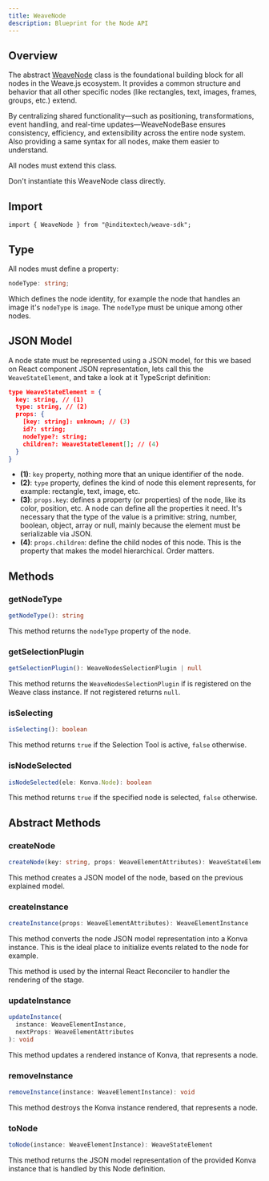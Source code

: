 ```yaml
---
title: WeaveNode
description: Blueprint for the Node API
---
```


## Overview

The abstract [WeaveNode](https://github.com/InditexTech/weavejs/blob/main/code/packages/sdk/src/nodes/node.ts)
class is the foundational building block for all nodes in the Weave.js ecosystem. It provides
a common structure and behavior that all other specific nodes (like rectangles, text, images,
frames, groups, etc.) extend.

By centralizing shared functionality—such as positioning, transformations, event handling,
and real-time updates—WeaveNodeBase ensures consistency, efficiency, and extensibility
across the entire node system. Also providing a same syntax for all nodes, make them easier
to understand.

All nodes must extend this class.

<Callout title="Don't directly use" type="warn">
  Don't instantiate this WeaveNode class directly.
</Callout>

## Import

```shell
import { WeaveNode } from "@inditextech/weave-sdk";
```

## Type

All nodes must define a property:

```ts
nodeType: string;
```

Which defines the node identity, for example the node that handles an image it's `nodeType` is
`image`. The `nodeType` must be unique among other nodes.

## JSON Model

A node state must be represented using a JSON model, for this we based on React component
JSON representation, lets call this the `WeaveStateElement`, and take a look at it TypeScript
definition:

```json
type WeaveStateElement = {
  key: string, // (1)
  type: string, // (2)
  props: {
    [key: string]: unknown; // (3)
    id?: string;
    nodeType?: string;
    children?: WeaveStateElement[]; // (4)
  }
}
```

- **(1)**: `key` property, nothing more that an unique identifier of the node.
- **(2)**: `type` property, defines the kind of node this element represents, for example: rectangle,
  text, image, etc.
- **(3)**: `props.key`: defines a property (or properties) of the node, like its color, position, etc.
  A node can define all the properties it need. It's necessary that the type of the value is a primitive:
  string, number, boolean, object, array or null, mainly because the element must be serializable via JSON.
- **(4)**: `props.children`: define the child nodes of this node. This is the property that makes the
  model hierarchical. Order matters.

## Methods

### getNodeType

```ts
getNodeType(): string
```

This method returns the `nodeType` property of the node.

### getSelectionPlugin

```ts
getSelectionPlugin(): WeaveNodesSelectionPlugin | null
```

This method returns the `WeaveNodesSelectionPlugin` if is registered on the Weave class instance.
If not registered returns `null`.

### isSelecting

```ts
isSelecting(): boolean
```

This method returns `true` if the Selection Tool is active, `false` otherwise.

### isNodeSelected

```ts
isNodeSelected(ele: Konva.Node): boolean
```

This method returns `true` if the specified node is selected, `false` otherwise.

## Abstract Methods

### createNode

```ts
createNode(key: string, props: WeaveElementAttributes): WeaveStateElement
```

This method creates a JSON model of the node, based on the previous explained model.

### createInstance

```ts
createInstance(props: WeaveElementAttributes): WeaveElementInstance
```

This method converts the node JSON model representation into a Konva instance. This is
the ideal place to initialize events related to the node for example.

This method is used by the internal React Reconciler to handler the rendering of the
stage.

### updateInstance

```ts
updateInstance(
  instance: WeaveElementInstance,
  nextProps: WeaveElementAttributes
): void
```

This method updates a rendered instance of Konva, that represents a node.

### removeInstance

```ts
removeInstance(instance: WeaveElementInstance): void
```

This method destroys the Konva instance rendered, that represents a node.

### toNode

```ts
toNode(instance: WeaveElementInstance): WeaveStateElement
```

This method returns the JSON model representation of the provided Konva instance
that is handled by this Node definition.
